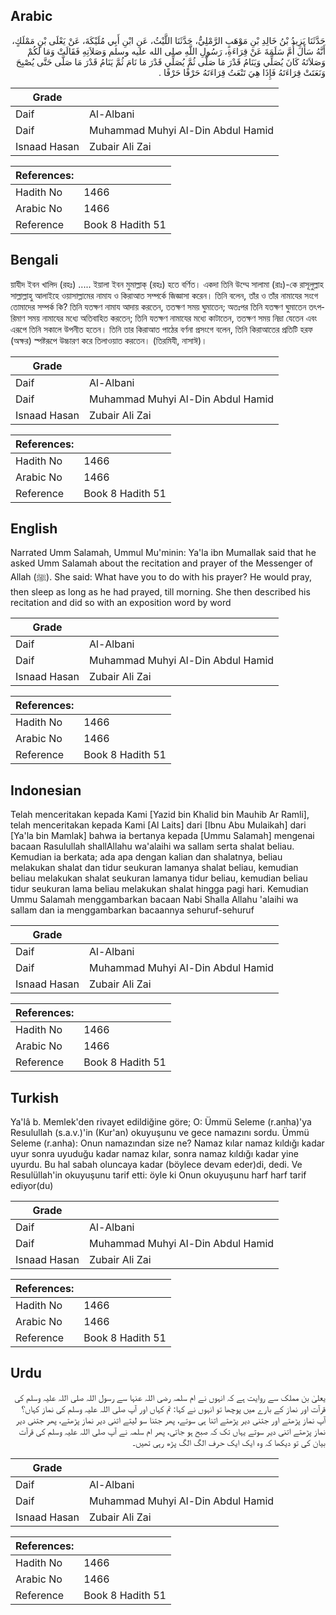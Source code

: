 ## Arabic


<div dir="rtl" lang="ar" style={{fontSize:'larger',backgroundColor:'#f8f9fa',padding:20}}>
حَدَّثَنَا يَزِيدُ بْنُ خَالِدِ بْنِ مَوْهَبٍ الرَّمْلِيُّ، حَدَّثَنَا اللَّيْثُ، عَنِ ابْنِ أَبِي مُلَيْكَةَ، عَنْ يَعْلَى بْنِ مَمْلَكٍ، أَنَّهُ سَأَلَ أُمَّ سَلَمَةَ عَنْ قِرَاءَةِ، رَسُولِ اللَّهِ صلى الله عليه وسلم وَصَلاَتِهِ فَقَالَتْ وَمَا لَكُمْ وَصَلاَتَهُ كَانَ يُصَلِّي وَيَنَامُ قَدْرَ مَا صَلَّى ثُمَّ يُصَلِّي قَدْرَ مَا نَامَ ثُمَّ يَنَامُ قَدْرَ مَا صَلَّى حَتَّى يُصْبِحَ وَنَعَتَتْ قِرَاءَتَهُ فَإِذَا هِيَ تَنْعَتُ قِرَاءَتَهُ حَرْفًا حَرْفًا ‏.‏
</div>
<div style={{backgroundColor:'#f8f9fa',padding:20, marginBottom: 10}}><table> <thead> <tr> <th>Grade</th> <th></th> </tr> </thead> <tbody> <tr><td>Daif</td><td>Al-Albani</td></tr><tr><td>Daif</td><td>Muhammad Muhyi Al-Din Abdul Hamid</td></tr><tr><td>Isnaad Hasan</td><td>Zubair Ali Zai</td></tr></tbody></table><table> <thead> <tr> <th>References:</th> <th></th> </tr> </thead> <tbody><tr><td>Hadith No</td><td>1466</td></tr><tr><td>Arabic No</td><td>1466</td></tr><tr><td>Reference</td><td>Book 8 Hadith 51</td></tr></tbody></table></div>

## Bengali


<div dir="ltr" lang="bn" style={{fontSize:'larger',backgroundColor:'#f8f9fa',padding:20}}>
য়াযীদ ইবন খালিদ (রহঃ) ..... ইয়ালা ইবন মুমাল্লাক্ (রহঃ) হতে বর্ণিত। একদা তিনি উম্মে সালামা (রাঃ)-কে রাসূলুল্লাহ সাল্লাল্লাহু আলাইহে ওয়াসাল্লামের নামায ও কিরাআত সম্পর্কে জিজ্ঞাসা করেন। তিনি বলেন, তাঁর ও তাঁর নামাযের সংগে তোমাদের সম্পর্ক কি? তিনি যতক্ষণ নামায আদায় করতেন, ততক্ষণ সময় ঘুমাতেন; অতঃপর তিনি যতক্ষণ ঘুমাতেন তৎপরিমাণ সময় নামাযের মধ্যে অতিবাহিত করতেন; তিনি যতক্ষণ নামাযের মধ্যে কাটাতেন, ততক্ষণ সময় নিদ্রা যেতেন এবং এরূপে তিনি সকালে উপনীত হতেন। তিনি তার কিরাআত পাঠের বর্ণনা প্রসংগে বলেন, তিনি কিরাআতের প্রতিটি হরফ (অক্ষর) স্পষ্টরূপে উচ্চারণ করে তিলাওয়াত করতেন। (তিরমিযী, নাসাঈ)।
</div>
<div style={{backgroundColor:'#f8f9fa',padding:20, marginBottom: 10}}><table> <thead> <tr> <th>Grade</th> <th></th> </tr> </thead> <tbody> <tr><td>Daif</td><td>Al-Albani</td></tr><tr><td>Daif</td><td>Muhammad Muhyi Al-Din Abdul Hamid</td></tr><tr><td>Isnaad Hasan</td><td>Zubair Ali Zai</td></tr></tbody></table><table> <thead> <tr> <th>References:</th> <th></th> </tr> </thead> <tbody><tr><td>Hadith No</td><td>1466</td></tr><tr><td>Arabic No</td><td>1466</td></tr><tr><td>Reference</td><td>Book 8 Hadith 51</td></tr></tbody></table></div>

## English


<div dir="ltr" lang="en" style={{fontSize:'larger',backgroundColor:'#f8f9fa',padding:20}}>
Narrated Umm Salamah, Ummul Mu'minin: Ya'la ibn Mumallak said that he asked Umm Salamah about the recitation and prayer of the Messenger of Allah (ﷺ). She said: What have you to do with his prayer? He would pray, then sleep as long as he had prayed, till morning. She then described his recitation and did so with an exposition word by word
</div>
<div style={{backgroundColor:'#f8f9fa',padding:20, marginBottom: 10}}><table> <thead> <tr> <th>Grade</th> <th></th> </tr> </thead> <tbody> <tr><td>Daif</td><td>Al-Albani</td></tr><tr><td>Daif</td><td>Muhammad Muhyi Al-Din Abdul Hamid</td></tr><tr><td>Isnaad Hasan</td><td>Zubair Ali Zai</td></tr></tbody></table><table> <thead> <tr> <th>References:</th> <th></th> </tr> </thead> <tbody><tr><td>Hadith No</td><td>1466</td></tr><tr><td>Arabic No</td><td>1466</td></tr><tr><td>Reference</td><td>Book 8 Hadith 51</td></tr></tbody></table></div>

## Indonesian


<div dir="ltr" lang="id" style={{fontSize:'larger',backgroundColor:'#f8f9fa',padding:20}}>
Telah menceritakan kepada Kami [Yazid bin Khalid bin Mauhib Ar Ramli], telah menceritakan kepada Kami [Al Laits] dari [Ibnu Abu Mulaikah] dari [Ya'la bin Mamlak] bahwa ia bertanya kepada [Ummu Salamah] mengenai bacaan Rasulullah shallAllahu wa'alaihi wa sallam serta shalat beliau. Kemudian ia berkata; ada apa dengan kalian dan shalatnya, beliau melakukan shalat dan tidur seukuran lamanya shalat beliau, kemudian beliau melakukan shalat seukuran lamanya tidur beliau, kemudian beliau tidur seukuran lama beliau melakukan shalat hingga pagi hari. Kemudian Ummu Salamah menggambarkan bacaan Nabi Shalla Allahu 'alaihi wa sallam dan ia menggambarkan bacaannya sehuruf-sehuruf
</div>
<div style={{backgroundColor:'#f8f9fa',padding:20, marginBottom: 10}}><table> <thead> <tr> <th>Grade</th> <th></th> </tr> </thead> <tbody> <tr><td>Daif</td><td>Al-Albani</td></tr><tr><td>Daif</td><td>Muhammad Muhyi Al-Din Abdul Hamid</td></tr><tr><td>Isnaad Hasan</td><td>Zubair Ali Zai</td></tr></tbody></table><table> <thead> <tr> <th>References:</th> <th></th> </tr> </thead> <tbody><tr><td>Hadith No</td><td>1466</td></tr><tr><td>Arabic No</td><td>1466</td></tr><tr><td>Reference</td><td>Book 8 Hadith 51</td></tr></tbody></table></div>

## Turkish


<div dir="ltr" lang="tr" style={{fontSize:'larger',backgroundColor:'#f8f9fa',padding:20}}>
Ya'lâ b. Memlek'den rivayet edildiğine göre; O: Ümmü Seleme (r.anha)'ya Resulullah (s.a.v.)'in (Kur'an) okuyuşunu ve gece namazını sordu. Ümmü Seleme (r.anha): Onun namazından size ne? Namaz kılar namaz kıldığı kadar uyur sonra uyuduğu kadar namaz kılar, sonra namaz kıldığı kadar yine uyurdu. Bu hal sabah oluncaya kadar (böylece devam eder)di, dedi. Ve Resulüllah'in okuyuşunu tarif etti: öyle ki Onun okuyuşunu harf harf tarif ediyor(du)
</div>
<div style={{backgroundColor:'#f8f9fa',padding:20, marginBottom: 10}}><table> <thead> <tr> <th>Grade</th> <th></th> </tr> </thead> <tbody> <tr><td>Daif</td><td>Al-Albani</td></tr><tr><td>Daif</td><td>Muhammad Muhyi Al-Din Abdul Hamid</td></tr><tr><td>Isnaad Hasan</td><td>Zubair Ali Zai</td></tr></tbody></table><table> <thead> <tr> <th>References:</th> <th></th> </tr> </thead> <tbody><tr><td>Hadith No</td><td>1466</td></tr><tr><td>Arabic No</td><td>1466</td></tr><tr><td>Reference</td><td>Book 8 Hadith 51</td></tr></tbody></table></div>

## Urdu


<div dir="rtl" lang="ur" style={{fontSize:'larger',backgroundColor:'#f8f9fa',padding:20}}>
یعلیٰ بن مملک سے روایت ہے کہ انہوں نے ام سلمہ رضی اللہ عنہا سے رسول اللہ صلی اللہ علیہ وسلم کی قرآت اور نماز کے بارے میں پوچھا تو انہوں نے کہا: تم کہاں اور آپ صلی اللہ علیہ وسلم کی نماز کہاں؟ آپ نماز پڑھتے اور جتنی دیر پڑھتے اتنا ہی سوتے، پھر جتنا سو لیتے اتنی دیر نماز پڑھتے، پھر جتنی دیر نماز پڑھتے اتنی دیر سوتے یہاں تک کہ صبح ہو جاتی، پھر ام سلمہ نے آپ صلی اللہ علیہ وسلم کی قرآت بیان کی تو دیکھا کہ وہ ایک ایک حرف الگ الگ پڑھ رہی تھیں۔
</div>
<div style={{backgroundColor:'#f8f9fa',padding:20, marginBottom: 10}}><table> <thead> <tr> <th>Grade</th> <th></th> </tr> </thead> <tbody> <tr><td>Daif</td><td>Al-Albani</td></tr><tr><td>Daif</td><td>Muhammad Muhyi Al-Din Abdul Hamid</td></tr><tr><td>Isnaad Hasan</td><td>Zubair Ali Zai</td></tr></tbody></table><table> <thead> <tr> <th>References:</th> <th></th> </tr> </thead> <tbody><tr><td>Hadith No</td><td>1466</td></tr><tr><td>Arabic No</td><td>1466</td></tr><tr><td>Reference</td><td>Book 8 Hadith 51</td></tr></tbody></table></div>